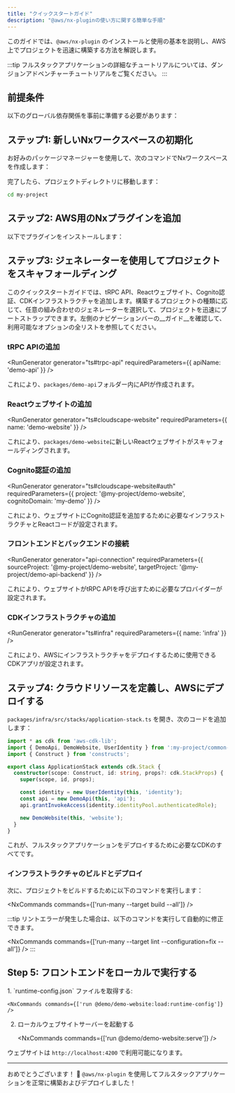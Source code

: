 ```yaml
---
title: "クイックスタートガイド"
description: "@aws/nx-pluginの使い方に関する簡単な手順"
---
```



このガイドでは、`@aws/nx-plugin` のインストールと使用の基本を説明し、AWS上でプロジェクトを迅速に構築する方法を解説します。

:::tip
フルスタックアプリケーションの詳細なチュートリアルについては、<Link path="get_started/tutorials/dungeon-game/overview">ダンジョンアドベンチャーチュートリアル</Link>をご覧ください。
:::

## 前提条件

以下のグローバル依存関係を事前に準備する必要があります：

<Prerequisites />

## ステップ1: 新しいNxワークスペースの初期化

お好みのパッケージマネージャーを使用して、次のコマンドでNxワークスペースを作成します：

<CreateNxWorkspaceCommand workspace="my-project" />

完了したら、プロジェクトディレクトリに移動します：

```sh
cd my-project
```

## ステップ2: AWS用のNxプラグインを追加

以下でプラグインをインストールします：

<InstallCommand dev pkg="@aws/nx-plugin" />

## ステップ3: ジェネレーターを使用してプロジェクトをスキャフォールディング

このクイックスタートガイドでは、tRPC API、Reactウェブサイト、Cognito認証、CDKインフラストラクチャを追加します。構築するプロジェクトの種類に応じて、任意の組み合わせのジェネレーターを選択して、プロジェクトを迅速にブートストラップできます。左側のナビゲーションバーの__ガイド__を確認して、利用可能なオプションの全リストを参照してください。

### tRPC APIの追加

<RunGenerator generator="ts#trpc-api" requiredParameters={{ apiName: 'demo-api' }} />

これにより、`packages/demo-api`フォルダー内にAPIが作成されます。

### Reactウェブサイトの追加

<RunGenerator generator="ts#cloudscape-website" requiredParameters={{ name: 'demo-website' }} />

これにより、`packages/demo-website`に新しいReactウェブサイトがスキャフォールディングされます。

### Cognito認証の追加

<RunGenerator generator="ts#cloudscape-website#auth" requiredParameters={{ project: '@my-project/demo-website', cognitoDomain: 'my-demo' }} />

これにより、ウェブサイトにCognito認証を追加するために必要なインフラストラクチャとReactコードが設定されます。

### フロントエンドとバックエンドの接続

<RunGenerator generator="api-connection" requiredParameters={{ sourceProject: '@my-project/demo-website', targetProject: '@my-project/demo-api-backend' }} />

これにより、ウェブサイトがtRPC APIを呼び出すために必要なプロバイダーが設定されます。

### CDKインフラストラクチャの追加

<RunGenerator generator="ts#infra" requiredParameters={{ name: 'infra' }} />

これにより、AWSにインフラストラクチャをデプロイするために使用できるCDKアプリが設定されます。

## ステップ4: クラウドリソースを定義し、AWSにデプロイする

`packages/infra/src/stacks/application-stack.ts` を開き、次のコードを追加します：

```typescript
import * as cdk from 'aws-cdk-lib';
import { DemoApi, DemoWebsite, UserIdentity } from ':my-project/common-constructs';
import { Construct } from 'constructs';

export class ApplicationStack extends cdk.Stack {
  constructor(scope: Construct, id: string, props?: cdk.StackProps) {
    super(scope, id, props);

    const identity = new UserIdentity(this, 'identity');
    const api = new DemoApi(this, 'api');
    api.grantInvokeAccess(identity.identityPool.authenticatedRole);

    new DemoWebsite(this, 'website');
  }
}
```

これが、フルスタックアプリケーションをデプロイするために必要なCDKのすべてです。

### インフラストラクチャのビルドとデプロイ

次に、プロジェクトをビルドするために以下のコマンドを実行します：

<NxCommands commands={['run-many --target build --all']} />

:::tip
リントエラーが発生した場合は、以下のコマンドを実行して自動的に修正できます。

<NxCommands commands={['run-many --target lint --configuration=fix --all']} />
:::

## Step 5: フロントエンドをローカルで実行する

<Steps>
1. `runtime-config.json` ファイルを取得する:

    <NxCommands commands={['run @demo/demo-website:load:runtime-config']} />

2. ローカルウェブサイトサーバーを起動する

    <NxCommands commands={['run @demo/demo-website:serve']} />
</Steps>

ウェブサイトは `http://localhost:4200` で利用可能になります。

---

おめでとうございます！ 🎉 `@aws/nx-plugin` を使用してフルスタックアプリケーションを正常に構築およびデプロイしました！